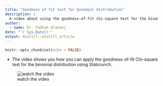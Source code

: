 ```yaml
---
title: "Goodness of fit test for binomial distribution"
description: |
  A video about using the goodness-of-fit chi-square test for the binomail disribution using Statcrunch
author:
  - name: Dr. Fadhah Alanazi 
date: "`r Sys.Date()`"
output: distill::distill_article
---
```


```r
knitr::opts_chunk$set(echo = FALSE)
```

- The video shows you how you can apply the goodness-of-fit Chi-square test for the binomial distribution using Statcrunch. 

![watch the video](https://youtu.be/WSPDOxpbkyQ?si=9Tzhfc2Ts0r7gwbr)





